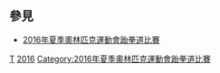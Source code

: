 
== 參見 ==
* [[2016年夏季奧林匹克運動會跆拳道比賽|2016年夏季奧林匹克運動會跆拳道比賽]]

[[Category:2016年夏季奧林匹克運動會運動員|T]]
[[Category:各年夏季奧林匹克運動會跆拳道運動員|2016]]
[[Category:2016年夏季奧林匹克運動會跆拳道比賽|Category:2016年夏季奧林匹克運動會跆拳道比賽]]